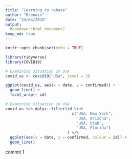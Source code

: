 ```yaml
---
title: "Learning to rebase"
author: "Brenwin"
date: "24/04/2020"
output: 
  bookdown::html_document2
keep_md: true
---
```


```r
knitr::opts_chunk$set(echo = TRUE)
```

```r
library(tidyverse)
library(COVID19)
```
```r
# Examining situation in USA
covid_us <- covid19("USA", level = 2)

ggplot(covid_us, aes(x = date, y = confirmed)) +
  geom_line() +
  facet_wrap(~ id)
```

```r
# Examining situation in USA
covid_us %>% dplyr::filter(id %in%
                             c("USA, New York",
                               "USA, Arizona",
                               "USA, Utah",
                               "USA, Florida")
                           ) %>% 
  ggplot(aes(x = date, y = confirmed, colour = id)) +
  geom_line()
```

commit 1

